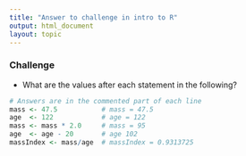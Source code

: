 ```yaml
---
title: "Answer to challenge in intro to R"
output: html_document
layout: topic
---
```

### Challenge {.challenge}

* What are the values after each statement in the following?
 
```r
# Answers are in the commented part of each line
mass <- 47.5           # mass = 47.5
age  <- 122            # age = 122
mass <- mass * 2.0     # mass = 95
age  <- age - 20       # age 102
massIndex <- mass/age  # massIndex = 0.9313725
```

